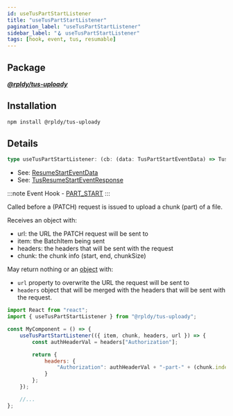 ```yaml
---
id: useTusPartStartListener
title: "useTusPartStartListener"
pagination_label: "useTusPartStartListener"
sidebar_label: "🪝 useTusPartStartListener"
tags: [hook, event, tus, resumable]
---
```


## Package

**_[@rpldy/tus-uploady](../../../packages/rpldy-tus-uploady)_**

## Installation

```bash npm2yarn
npm install @rpldy/tus-uploady
```

## Details

```typescript
type useTusPartStartListener: (cb: (data: TusPartStartEventData) => TusPartStartEventResponse) => void;
```

- See: [ResumeStartEventData](../../types#tuspartstarteventdata)
- See: [TusResumeStartEventResponse](../../types#tuspartstarteventresponse)

:::note
Event Hook - [PART_START](../../events#partStart)
:::

Called before a (PATCH) request is issued to upload a chunk (part) of a file.

Receives an object with:

- url: the URL the PATCH request will be sent to
- item: the BatchItem being sent
- headers: the headers that will be sent with the request
- chunk: the chunk info (start, end, chunkSize)

May return nothing or an [object](../../types/#tuspartstarteventresponse) with:
- `url` property to overwrite the URL the request will be sent to
- `headers` object that will be merged with the headers that will be sent with the request.

```javascript
import React from "react";
import { useTusPartStartListener } from "@rpldy/tus-uploady";

const MyComponent = () => {
    useTusPartStartListener(({ item, chunk, headers, url }) => {
        const authHeaderVal = headers["Authorization"];

        return {
            headers: {
                "Authorization": authHeaderVal + "-part-" + (chunk.index + 1),
            }
        };
    });

	//...
};
```


